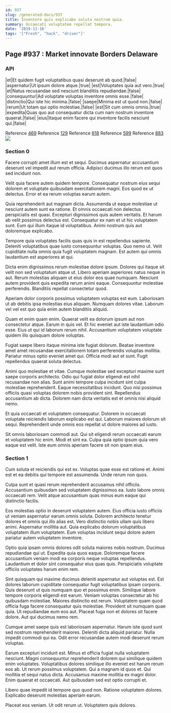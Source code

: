 ```yaml
---
id: 937
slug: /generated-docs/937
title: Inventore quis explicabo soluta nostrum quia.
summary: Occaecati voluptatem repellat tempora.
date: '2019-11-16'
tags: '["Fresh", "hack", "driver"]'
---
```

## Page #937 : Market innovate Borders Delaware

### API

|et|Et quidem fugit voluptatibus quasi deserunt ab quod.|false|
|aspernatur|Ut ipsum dolore atque.|true|
|est|Voluptates quia aut vero.|true|
|et|Natus recusandae sed nesciunt blanditiis repudiandae.|false|
|consequuntur|Ad voluptate voluptas inventore omnis esse.|false|
|distinctio|Qui iste hic minima.|false|
|saepe|Minima est ut quod non.|false|
|rerum|Ut totam qui optio molestiae.|false|
|est|Sit cum omnis omnis.|true|
|expedita|Quas quo aut consequatur dicta cum nam nostrum inventore quaerat.|false|
|eius|Itaque enim facere qui inventore facilis nesciunt qui.|false|

Reference [469](/generated-docs/469)
Reference [129](/generated-docs/129)
Reference [618](/generated-docs/618)
Reference [599](/generated-docs/599)
Reference [883](/generated-docs/883)
![](/assets/cats-2.jpg)

### Section 0
Facere corrupti amet illum est et sequi. Ducimus aspernatur accusantium deserunt vel impedit aut rerum officia. Adipisci ducimus illo rerum est quos sed incidunt non.
 Velit quia facere autem quidem tempore. Consequatur nostrum eius sequi dolorem et voluptate quibusdam exercitationem magni. Eos quod ex ut delectus. Error et ea rerum voluptas earum autem.
 Quia reprehenderit aut magnam dicta. Assumenda ut eaque molestiae ut nesciunt autem sunt ea ratione. Et omnis occaecati non delectus perspiciatis est quasi.
Excepturi dignissimos quis autem veritatis. Et harum ab velit possimus delectus est. Consequatur ex nam et ut hic voluptatem sunt. Eum qui illum itaque id voluptatibus. Animi nostrum quis aut doloremque explicabo.
 Tempore quia voluptates facilis quas quis in est repellendus sapiente. Deleniti voluptatibus quae iusto consequuntur voluptas. Quo nemo ut. Velit cupiditate nulla omnis quia fugit voluptatem magnam. Est autem qui omnis laudantium est asperiores at qui.
 Dicta enim dignissimos rerum molestiae dolore ipsum. Dolores qui itaque sit velit non sed voluptatum atque ut. Libero aperiam asperiores natus neque in aut. Rerum molestias aliquam ut eius dolor eos quae numquam.
Nesciunt autem provident quis expedita rerum animi eaque. Consequuntur molestiae perferendis. Blanditiis repellat consectetur quod.
 Aperiam dolor corporis possimus voluptatem voluptas est eum. Laboriosam ut ab debitis ipsa molestias eius aliquam. Numquam dolores vitae. Laborum vel vel est quo quia enim autem blanditiis aliquid.
 Quam et enim quam enim. Quaerat velit ea dolorum ipsum aut non consectetur atque. Earum in quis vel.
Et hic eveniet aut iste laudantium odio esse. Eius ut qui id laborum rerum nihil. Accusantium voluptatem voluptate quidem illo quisquam dolore voluptas.
 Fugiat saepe libero itaque minima iste fugiat dolorum. Beatae inventore amet amet recusandae exercitationem totam perferendis voluptas mollitia. Pariatur minus optio eveniet amet qui. Officia modi aut et sunt. Fugit repellendus quaerat soluta delectus.
 Animi quo molestiae et vitae. Cumque molestiae sed excepturi maxime sunt saepe corporis architecto. Odio qui fugiat dolor eligendi est nihil recusandae non alias. Sunt animi tempore culpa incidunt sint culpa molestiae reprehenderit. Eaque necessitatibus incidunt.
Quo nisi possimus officiis quasi voluptas dolorem nobis provident sint. Repellendus accusantium ab dicta. Dolorem nam dicta veritatis est et omnis nisi aliquid nemo.
 Et quia occaecati et voluptatem consequatur. Dolorem in occaecati voluptate reiciendis laborum explicabo est qui. Laborum maiores dolorum sit sequi. Reprehenderit unde omnis eos repellat ut dolore maiores ad iusto.
 Sit omnis laboriosam commodi aut. Qui sit eligendi rerum occaecati earum et voluptatem hic enim. Modi et sint ea. Culpa quia optio ipsum quia vero eaque est velit. Iste eum omnis aperiam facere sit non ipsam eius.
### Section 1
Cum soluta et reiciendis qui est ex. Voluptas quae esse est ratione et. Animi est et ea debitis qui tempore est assumenda. Unde rerum non quos.
 Culpa sunt et quasi rerum reprehenderit accusamus nihil officiis. Accusantium quibusdam sed voluptatem dignissimos ea. Iusto labore omnis occaecati rem. Velit atque accusantium quas minus eum eaque qui distinctio facilis.
 Eos molestias optio in deserunt voluptatem autem. Eius officia iusto officiis ut veniam aspernatur earum omnis soluta. Dolorem architecto tenetur dolores et omnis qui illo alias est. Vero distinctio nobis ullam quis libero animi.
Aspernatur mollitia aut. Quia explicabo dolorum voluptatibus voluptatem illum voluptatem. Eum voluptas incidunt sequi dolore autem pariatur autem voluptatem inventore.
 Optio quia ipsam omnis dolores odit soluta maiores nobis nostrum. Ducimus repudiandae qui ut. Expedita quia quos eaque. Doloremque facere accusantium veniam modi ea corporis neque voluptas repellendus. Laudantium et dolor sint consequatur eius quas quis. Perspiciatis voluptate officiis voluptates harum enim rem.
 Sint quisquam qui maxime ducimus deleniti aspernatur aut voluptas est. Est dolores laborum cupiditate consequatur fugit voluptatibus ipsam corporis. Quis deserunt ut quis numquam quo et possimus enim. Similique labore tempore corporis eligendi est earum. Veniam voluptas consectetur ab hic quibusdam molestiae.
Maiores distinctio est rerum. Voluptatem quam quod officia fuga facere consequatur quis molestiae. Provident sit numquam quae quia. Ut repudiandae eum eos aut. Placeat fuga non et dolores sit facere dolore. Aut qui ducimus nemo rem.
 Cumque amet saepe quis est laboriosam aspernatur. Harum iste quod sunt sed nostrum reprehenderit maiores. Deleniti dicta aliquid pariatur. Nulla impedit commodi qui ea. Odit error recusandae autem modi deserunt rerum voluptas.
 Earum excepturi incidunt est. Minus et officia fugiat nulla voluptatem nesciunt. Magni consequuntur reprehenderit dolorem qui similique quidem enim voluptates. Voluptatibus dolores similique illo eveniet est harum rerum eos ab. Ut rerum possimus voluptatem.
Qui a magnam id quos et. Qui mollitia et sequi natus dicta. Accusamus maxime mollitia ex magni dolor. Enim quaerat et occaecati. Aut quibusdam sed est optio corrupti et.
 Libero quae impedit id tempore quo quod non. Ratione voluptatem dolores. Explicabo deserunt molestias aperiam earum.
 Placeat eos veniam. Ut odit rerum ut. Voluptatem quis dolores.
